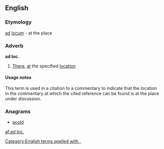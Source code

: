 ==English==

===Etymology===
{{etyl|la}} [[ad]] [[locum]] - at the place

===Adverb===
'''ad loc.'''

# [[there|There]], [[at]] the specified [[location]]

====Usage notes====
This term is used in a citation to a commentary to indicate that the location in the commentary at which the cited reference can be found is at the place under discussion.

===Anagrams===
* [[acold#English|acold]]

[[Category:English terms spelled with .]]
[[af:ad loc.]]